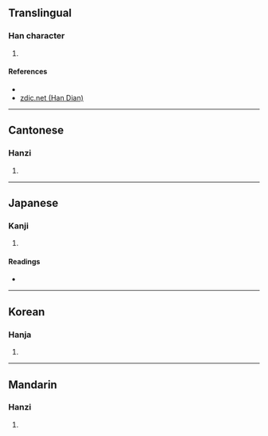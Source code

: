 {{character info/new}}
==Translingual==

===Han character===
{{Han char|rn=85|rad=水|as=10|sn=13|four=36111|canj=EAFU|ids=⿰氵晃}}

# {{zh-only|滉瀁|{{lb|zh|of water}} [[deep]]}}

====References====
* {{Han ref|kx=0642.110|dkj=18017|dj=1049.160|hdz=31698.080|uh=6EC9|ud=28361|bh=DE53|bd=56915}}
* [http://www.zdic.net/z/1d/js/6EC9.htm zdic.net (Han Dian)]

----

==Cantonese==

===Hanzi===
{{yue-hanzi|jyut=|y=fong2}}

# {{defn|lang=yue|sort=水10}}

----

==Japanese==

===Kanji===
{{ja-kanji|grade=|rs=水10}}

# {{defn|lang=ja|sort=水10}}

====Readings====
* {{ja-readings|on=[[こう]] (kō)|kun=[[ひろい]] (hiroi)}}

----

==Korean==

===Hanja===
{{ko-hanja|hangeul=황|eumhun=|rv=hwang|mr=hwang|y=hwang}}

# {{defn|lang=ko|sort=水10}}

----

==Mandarin==

===Hanzi===
{{cmn-hanzi|pin=[[huàng]] ([[huang4]])|wg=huang<sup>4</sup>}}

# {{defn|lang=cmn|sort=水10}}